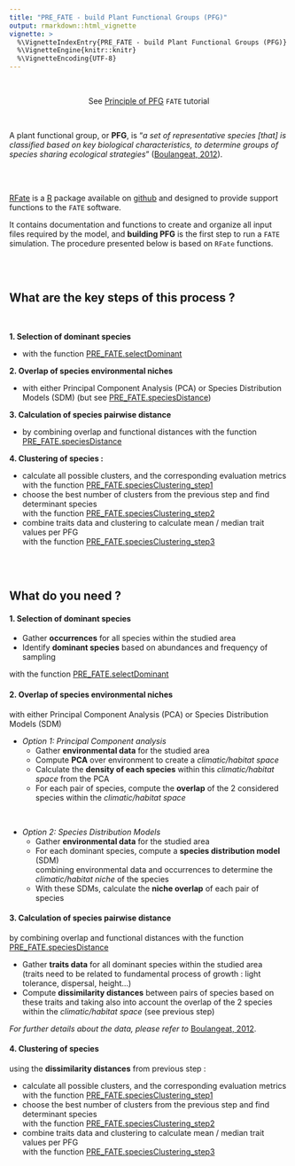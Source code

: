 ```yaml
---
title: "PRE_FATE - build Plant Functional Groups (PFG)"
output: rmarkdown::html_vignette
vignette: >
  %\VignetteIndexEntry{PRE_FATE - build Plant Functional Groups (PFG)}
  %\VignetteEngine{knitr::knitr}
  %\VignetteEncoding{UTF-8}
---
```


<link rel="stylesheet" href="https://cdnjs.cloudflare.com/ajax/libs/font-awesome/6.4.2/css/all.min.css">

<br/>

<div style = "text-align:center;">See [Principle of PFG](fate_tutorial_1_PFG.html) `FATE` tutorial</div>

<br/>

A plant functional group, or **PFG**, is "*a set of representative species [that] is classified based on key biological characteristics, to determine groups of species sharing ecological strategies*" ([Boulangeat, 2012](http://j.boulangeat.free.fr/pdfs/Boulangeat2012_GCB_published.pdf "Boulangeat, I., Philippe, P., Abdulhak, S., Douzet, R., Garraud, L., Lavergne, S., Lavorel, S., Van Es J., Vittoz, P. and Thuiller, W. Improving plant functional groups for dynamic models of biodiversity: at the crossroad between functional and community ecology. Global Change Biology, 18, 3464-3475.")).

<br/> <br/>

[RFate]() is a [R](https://www.r-project.org/) package available on [github](https://github.com/leca-dev/RFate) and designed to provide support functions to the `FATE` software.

It contains documentation and functions to create and organize all input files required by the model, and **building PFG** is the first step to run a `FATE` simulation. The procedure presented below is based on `RFate` functions.

<br/> <br/>



## <i class="fa-solid fa-shoe-prints"></i> What are the key steps of this process ?

<br/>

**1. Selection of dominant species** 

- with the function [PRE_FATE.selectDominant](../reference/PRE_FATE.selectDominant.html)  

**2. Overlap of species environmental niches**  

- with either Principal Component Analysis (PCA) or Species Distribution Models (SDM)
(but see [PRE_FATE.speciesDistance](../reference/PRE_FATE.speciesDistance.html))

**3. Calculation of species pairwise distance**  

- by combining overlap and functional distances with the function [PRE_FATE.speciesDistance](../reference/PRE_FATE.speciesDistance.html)

**4. Clustering of species :**  

- calculate all possible clusters, and the corresponding evaluation metrics  
with the function [PRE_FATE.speciesClustering_step1](../reference/PRE_FATE.speciesClustering_step1.html)
- choose the best number of clusters from the previous step and find determinant species  
with the function [PRE_FATE.speciesClustering_step2](../reference/PRE_FATE.speciesClustering_step2.html)
- combine traits data and clustering to calculate mean / median trait values per PFG  
with the function [PRE_FATE.speciesClustering_step3](../reference/PRE_FATE.speciesClustering_step3.html)


<br/><br/>

## <i class="fa-solid fa-basket-shopping"></i> What do you need ?

#### 1. Selection of dominant species

- Gather **occurrences** for all species within the studied area
- Identify **dominant species** based on abundances and frequençy of sampling

with the function [PRE_FATE.selectDominant](../reference/PRE_FATE.selectDominant.html)  


#### 2. Overlap of species environmental niches
with either Principal Component Analysis (PCA) or Species Distribution Models (SDM)

- *Option 1: Principal Component analysis*
    - Gather **environmental data** for the studied area
    - Compute **PCA** over environment to create a *climatic/habitat space*
    - Calculate the **density of each species** within this *climatic/habitat space* from the PCA
    - For each pair of species, compute the **overlap** of the 2 considered species within the *climatic/habitat space*

<br/>

- *Option 2: Species Distribution Models*
    - Gather **environmental data** for the studied area
    - For each dominant species, compute a **species distribution model** (SDM)  
    combining environmental data and occurrences to determine the *climatic/habitat niche* of the species
    - With these SDMs, calculate the **niche overlap** of each pair of species


#### 3. Calculation of species pairwise distance
by combining overlap and functional distances with the function [PRE_FATE.speciesDistance](../reference/PRE_FATE.speciesDistance.html)

- Gather **traits data** for all dominant species within the studied area  
(traits need to be related to fundamental process of growth : light tolerance, dispersal, height...)
- Compute **dissimilarity distances** between pairs of species based on these traits and taking also into account the overlap of the 2 species within the *climatic/habitat space* (see previous step)

*For further details about the data, please refer to* [Boulangeat, 2012](http://j.boulangeat.free.fr/pdfs/Boulangeat2012_GCB_published.pdf "Boulangeat, I., Philippe, P., Abdulhak, S., Douzet, R., Garraud, L., Lavergne, S., Lavorel, S., Van Es J., Vittoz, P. and Thuiller, W. Improving plant functional groups for dynamic models of biodiversity: at the crossroad between functional and community ecology. Global Change Biology, 18, 3464-3475."). 


#### 4. Clustering of species
using the **dissimilarity distances** from previous step :

- calculate all possible clusters, and the corresponding evaluation metrics  
with the function [PRE_FATE.speciesClustering_step1](../reference/PRE_FATE.speciesClustering_step1.html)
- choose the best number of clusters from the previous step and find determinant species  
with the function [PRE_FATE.speciesClustering_step2](../reference/PRE_FATE.speciesClustering_step2.html)
- combine traits data and clustering to calculate mean / median trait values per PFG  
with the function [PRE_FATE.speciesClustering_step3](../reference/PRE_FATE.speciesClustering_step3.html)

